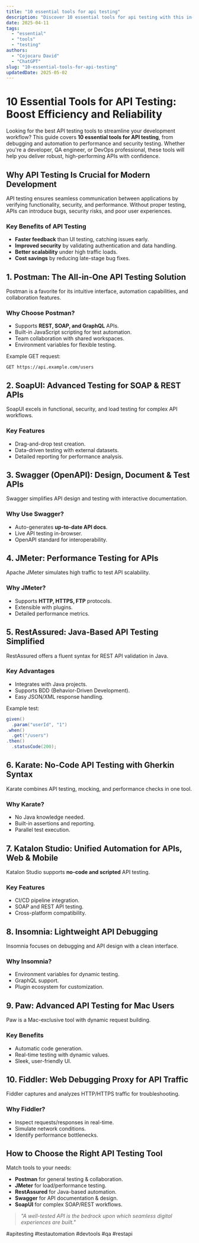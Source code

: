 ```yaml
---
title: "10 essential tools for api testing"
description: "Discover 10 essential tools for api testing with this in-depth guide, providing actionable insights and practical tips to boost your knowledge and results."
date: 2025-04-11
tags:
  - "essential"
  - "tools"
  - "testing"
authors:
  - "Cojocaru David"
  - "ChatGPT"
slug: "10-essential-tools-for-api-testing"
updatedDate: 2025-05-02
---
```


# 10 Essential Tools for API Testing: Boost Efficiency and Reliability  

Looking for the best API testing tools to streamline your development workflow? This guide covers **10 essential tools for API testing**, from debugging and automation to performance and security testing. Whether you're a developer, QA engineer, or DevOps professional, these tools will help you deliver robust, high-performing APIs with confidence.  

## Why API Testing Is Crucial for Modern Development  

API testing ensures seamless communication between applications by verifying functionality, security, and performance. Without proper testing, APIs can introduce bugs, security risks, and poor user experiences.  

### Key Benefits of API Testing  

- **Faster feedback** than UI testing, catching issues early.  
- **Improved security** by validating authentication and data handling.  
- **Better scalability** under high traffic loads.  
- **Cost savings** by reducing late-stage bug fixes.  

## 1. Postman: The All-in-One API Testing Solution  

Postman is a favorite for its intuitive interface, automation capabilities, and collaboration features.  

### Why Choose Postman?  

- Supports **REST, SOAP, and GraphQL** APIs.  
- Built-in JavaScript scripting for test automation.  
- Team collaboration with shared workspaces.  
- Environment variables for flexible testing.  

Example GET request:  
```
GET https://api.example.com/users
```  

## 2. SoapUI: Advanced Testing for SOAP & REST APIs  

SoapUI excels in functional, security, and load testing for complex API workflows.  

### Key Features  

- Drag-and-drop test creation.  
- Data-driven testing with external datasets.  
- Detailed reporting for performance analysis.  

## 3. Swagger (OpenAPI): Design, Document & Test APIs  

Swagger simplifies API design and testing with interactive documentation.  

### Why Use Swagger?  

- Auto-generates **up-to-date API docs**.  
- Live API testing in-browser.  
- OpenAPI standard for interoperability.  

## 4. JMeter: Performance Testing for APIs  

Apache JMeter simulates high traffic to test API scalability.  

### Why JMeter?  

- Supports **HTTP, HTTPS, FTP** protocols.  
- Extensible with plugins.  
- Detailed performance metrics.  

## 5. RestAssured: Java-Based API Testing Simplified  

RestAssured offers a fluent syntax for REST API validation in Java.  

### Key Advantages  

- Integrates with Java projects.  
- Supports BDD (Behavior-Driven Development).  
- Easy JSON/XML response handling.  

Example test:  
```java  
given()  
  .param("userId", "1")  
.when()  
  .get("/users")  
.then()  
  .statusCode(200);  
```  

## 6. Karate: No-Code API Testing with Gherkin Syntax  

Karate combines API testing, mocking, and performance checks in one tool.  

### Why Karate?  

- No Java knowledge needed.  
- Built-in assertions and reporting.  
- Parallel test execution.  

## 7. Katalon Studio: Unified Automation for APIs, Web & Mobile  

Katalon Studio supports **no-code and scripted** API testing.  

### Key Features  

- CI/CD pipeline integration.  
- SOAP and REST API testing.  
- Cross-platform compatibility.  

## 8. Insomnia: Lightweight API Debugging  

Insomnia focuses on debugging and API design with a clean interface.  

### Why Insomnia?  

- Environment variables for dynamic testing.  
- GraphQL support.  
- Plugin ecosystem for customization.  

## 9. Paw: Advanced API Testing for Mac Users  

Paw is a Mac-exclusive tool with dynamic request building.  

### Key Benefits  

- Automatic code generation.  
- Real-time testing with dynamic values.  
- Sleek, user-friendly UI.  

## 10. Fiddler: Web Debugging Proxy for API Traffic  

Fiddler captures and analyzes HTTP/HTTPS traffic for troubleshooting.  

### Why Fiddler?  

- Inspect requests/responses in real-time.  
- Simulate network conditions.  
- Identify performance bottlenecks.  

## How to Choose the Right API Testing Tool  

Match tools to your needs:  

- **Postman** for general testing & collaboration.  
- **JMeter** for load/performance testing.  
- **RestAssured** for Java-based automation.  
- **Swagger** for API documentation & design.  
- **SoapUI** for complex SOAP/REST workflows.  

> _"A well-tested API is the bedrock upon which seamless digital experiences are built."_  

#apitesting #testautomation #devtools #qa #restapi